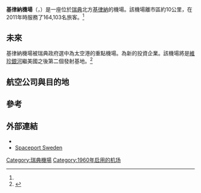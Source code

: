 {{Infobox airport
|name         = 基律納機場<br>Kiruna Flygplats<br>Kiruna Airport
|nativename   =
|nativename-a =
|nativename-r =
|image        = Kiruna flygplats.jpg
|image-width  = 
|caption      =
|IATA         = KRN
|ICAO         = ESNQ
|type         = 民用
|owner        =
|operator     = {{tsl|en|Swedavia|瑞典機場公司}}
|city-served  =
|location     = {{SWE}} [[基律納|基律納]]
|elevation-f  = 1509
|elevation-m  = 460
|coordinates  = 
| latd =  67 | latm = 49 | lats = 20 | latNS = N
| longd= 020 | longm= 20 | longs= 12 | longEW= E
| coordinates_type       =
| coordinates_region     = SE-BD
| coordinates_notitle    =
|website      = [http://www.swedavia.com/kiruna/ www.swedavia.com/kiruna/]
| pushpin_map            = Sweden
| pushpin_label_position =
| pushpin_label          = KRN
| pushpin_map_alt        =
| pushpin_mapsize        = 180
| pushpin_image          =
| pushpin_map_caption    = 在瑞典的位置
|metric-elev  =
|metric-rwy   =
|r1-number    = 03/21
|r1-length-f  = 8208
|r1-length-m  = 2502
|r1-surface   = 瀝青
|stat-year    = 2011
|stat1-header = 旅客運量
|stat1-data   = 164,103
|stat2-header = 國際旅客運量
|stat2-data   = 2,951
|stat3-header = 國內旅客運量
|stat3-data   = 161,152
|stat4-header = 起降運量
|stat4-data   = 1,047
|footnotes    = 資料來源：瑞典機場公司<ref name=statistics>{{cite web |url=http://www.swedavia.se/en/Start-page/Press/Statistics/?airport=ESNQ&startdatesel=72&stopdatesel=83 |title=Statistics |publisher={{tsl|en|Swedavia|瑞典機場公司}} |archiveurl=https://www.webcitation.org/66F0tgSeR?url=http://www.swedavia.se/en/Start-page/Press/Statistics/?airport=ESNQ |archivedate=2012-03-17 |deadurl=yes |accessdate=17 March 2012 }}</ref>
}}
'''基律納機場'''（{{lang-sv|Kiruna Flygplats}}，{{airport codes|KRN|ESNQ}}）是一座位於[[瑞典|瑞典]]北方[[基律納|基律納]]的機場。該機場離市區約10公里，在2011年時服務了164,103名旅客。<ref name=statistics />

==未來==
基律納機場被瑞典政府選中為太空港的重點機場。{{tsl|en|Spaceport Sweden|瑞典太空港公司}}為{{tsl|en|Swedish Space Corporation|瑞典太空事業公司}}新的投資企業。該機場將是[[維珍銀河|維珍銀河]]繼美國之後第二個發射基地。<ref>{{Cite web |url=http://www.ssc.se/?id=9500 |title=Spaceport Sweden |accessdate=2015-02-05 |archive-date=2013-04-15 |archive-url=https://web.archive.org/web/20130415111808/http://www.ssc.se/?id=9500 |dead-url=no }}</ref>

==航空公司與目的地==
{{Airport-dest-list
|{{flagicon|GBR}} [[捷特二航空|Jet2.com]]（LS） |'''季節性'''：約克夏<ref>[http://www.transun.co.uk/ Transun]</ref>、曼徹斯特
|{{flagicon|NOR}} [[挪威航空|挪威航空]]（DY） | 斯德哥爾摩
|{{flagicon|SWE}} [[北歐航空|北歐航空]]<br/>{{flagicon|DEN}}（SK）<br>{{flagicon|NOR}}〔[[星空聯盟|星空聯盟]]〕| 斯德哥爾摩<br/> '''季節性'''：哥本哈根
}}

==參考==
{{Reflist}}

==外部連結==
{{commons category-inline}}
*{{official website|http://www.swedavia.com/kiruna/}}
*[http://www.spaceportsweden.com Spaceport Sweden]{{Wayback|url=http://www.spaceportsweden.com/ |date=20180626075721 }}

[[Category:瑞典機場|Category:瑞典機場]]
[[Category:1960年启用的机场|Category:1960年启用的机场]]